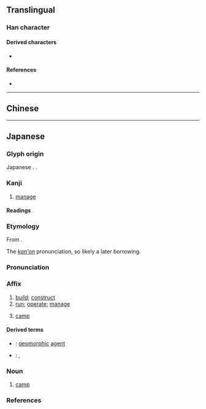 {{also|營|营}}
{{character info}}
{{character info|🈺}}
==Translingual==
{{Han simplified forms|營|営|营}}

===Han character===
{{Han char|rn=30|rad=口|as=09|sn=12|four=|canj=FBRHR,FBRR|ids=⿱𰃮吕(GH),⿱龸呂(T),⿱𰃮呂(JK)}}

====Derived characters====
* {{l|mul|𮉇}}

====References====
* {{Han ref|kx=0201.121|dkj=04025|dj=0424.040|hdz=10661.081|uh=55B6|ud=21942}}

----

==Chinese==
{{zh-see|營|v}}

----

==Japanese==
{{ja-kanji forms|営|營}}

===Glyph origin===
Japanese {{w|shinjitai}}. {{Han simp|營|f=炏|t=𭕄}}.

===Kanji===
{{ja-kanji|grade=5|rs=口09|kyu=營}}

# [[manage]]

====Readings====
{{ja-readings
|goon=よう
|kanon=えい
|kun=いとな-む, いとな-み
}}

===Etymology===
{{ja-kanjitab|えい|yomi=kanon}}
From {{der|ja|ltc|sort=えい|-}} {{ltc-l|營}}.

The ''[[漢音#Japanese|kan'on]]'' pronunciation, so likely a later borrowing.

===Pronunciation===
{{ja-pron|えい|acc=1|acc_ref=DJR|y=kanon}}

===Affix===
{{ja-pos|affix|えい}}

# [[build]]; [[construct]]
# [[run]]; [[operate]]; [[manage]]
# {{lb|ja|military}} [[camp]]

====Derived terms====
{{der-top}}
* {{ja-r|営力|えいりょく}}: [[geomorphic]] [[agent]]
* {{ja-r|営業|えいぎょう}}: {{l|en|business}}, {{l|en|trade}}
{{der-bottom}}

===Noun===
{{ja-noun|えい}}

# {{lb|ja|military}} [[camp]]

===References===
<references/>